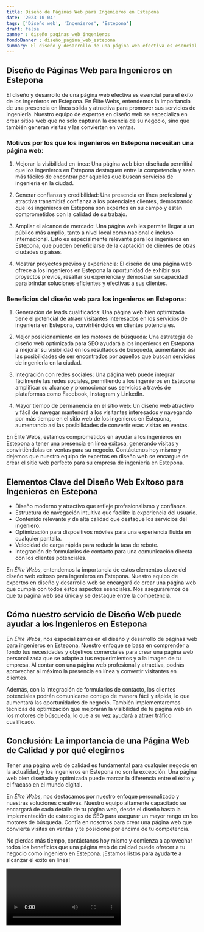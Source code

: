 ```yaml
---
title: Diseño de Páginas Web para Ingenieros en Estepona
date: '2023-10-04'
tags: ['Diseño web', 'Ingenieros', 'Estepona']
draft: false
banner : diseño_paginas_web_ingenieros
fondoBanner : diseño_pagina_web_estepona
summary: El diseño y desarrollo de una página web efectiva es esencial para el éxito de los ingenieros en Estepona. En Élite Webs, entendemos la importancia de una presencia en línea sólida y atractiva para promover sus servicios de ingeniería. Nuestro equipo de expertos en diseño web se especializa en crear sitios web que no solo capturan la esencia de su negocio, sino que también generan visitas y las convierten en ventas.
---
```


## Diseño de Páginas Web para Ingenieros en Estepona

El diseño y desarrollo de una página web efectiva es esencial para el éxito de los ingenieros en Estepona. En Élite Webs, entendemos la importancia de una presencia en línea sólida y atractiva para promover sus servicios de ingeniería. Nuestro equipo de expertos en diseño web se especializa en crear sitios web que no solo capturan la esencia de su negocio, sino que también generan visitas y las convierten en ventas.

### Motivos por los que los ingenieros en Estepona necesitan una página web:

1. Mejorar la visibilidad en línea: Una página web bien diseñada permitirá que los ingenieros en Estepona destaquen entre la competencia y sean más fáciles de encontrar por aquellos que buscan servicios de ingeniería en la ciudad.

2. Generar confianza y credibilidad: Una presencia en línea profesional y atractiva transmitirá confianza a los potenciales clientes, demostrando que los ingenieros en Estepona son expertos en su campo y están comprometidos con la calidad de su trabajo.

3. Ampliar el alcance de mercado: Una página web les permite llegar a un público más amplio, tanto a nivel local como nacional e incluso internacional. Esto es especialmente relevante para los ingenieros en Estepona, que pueden beneficiarse de la captación de clientes de otras ciudades o países.

4. Mostrar proyectos previos y experiencia: El diseño de una página web ofrece a los ingenieros en Estepona la oportunidad de exhibir sus proyectos previos, resaltar su experiencia y demostrar su capacidad para brindar soluciones eficientes y efectivas a sus clientes.

### Beneficios del diseño web para los ingenieros en Estepona:

1. Generación de leads cualificados: Una página web bien optimizada tiene el potencial de atraer visitantes interesados en los servicios de ingeniería en Estepona, convirtiéndolos en clientes potenciales.

2. Mejor posicionamiento en los motores de búsqueda: Una estrategia de diseño web optimizada para SEO ayudará a los ingenieros en Estepona a mejorar su visibilidad en los resultados de búsqueda, aumentando así las posibilidades de ser encontrados por aquellos que buscan servicios de ingeniería en la ciudad.

3. Integración con redes sociales: Una página web puede integrar fácilmente las redes sociales, permitiendo a los ingenieros en Estepona amplificar su alcance y promocionar sus servicios a través de plataformas como Facebook, Instagram y LinkedIn.

4. Mayor tiempo de permanencia en el sitio web: Un diseño web atractivo y fácil de navegar mantendrá a los visitantes interesados y navegando por más tiempo en el sitio web de los ingenieros en Estepona, aumentando así las posibilidades de convertir esas visitas en ventas.

En Élite Webs, estamos comprometidos en ayudar a los ingenieros en Estepona a tener una presencia en línea exitosa, generando visitas y convirtiéndolas en ventas para su negocio. Contáctenos hoy mismo y dejemos que nuestro equipo de expertos en diseño web se encargue de crear el sitio web perfecto para su empresa de ingeniería en Estepona.

<GifSeo />

<Cta />

## Elementos Clave del Diseño Web Exitoso para Ingenieros en Estepona

- Diseño moderno y atractivo que refleje profesionalismo y confianza.
- Estructura de navegación intuitiva que facilite la experiencia del usuario.
- Contenido relevante y de alta calidad que destaque los servicios del ingeniero.
- Optimización para dispositivos móviles para una experiencia fluida en cualquier pantalla.
- Velocidad de carga rápida para reducir la tasa de rebote.
- Integración de formularios de contacto para una comunicación directa con los clientes potenciales.

En *Élite Webs*, entendemos la importancia de estos elementos clave del diseño web exitoso para ingenieros en Estepona. Nuestro equipo de expertos en diseño y desarrollo web se encargará de crear una página web que cumpla con todos estos aspectos esenciales. Nos aseguraremos de que tu página web sea única y se destaque entre la competencia.

## Cómo nuestro servicio de Diseño Web puede ayudar a los Ingenieros en Estepona

En *Élite Webs*, nos especializamos en el diseño y desarrollo de páginas web para ingenieros en Estepona. Nuestro enfoque se basa en comprender a fondo tus necesidades y objetivos comerciales para crear una página web personalizada que se adapte a tus requerimientos y a la imagen de tu empresa. Al contar con una página web profesional y atractiva, podrás aprovechar al máximo la presencia en línea y convertir visitantes en clientes.

Además, con la integración de formularios de contacto, los clientes potenciales podrán comunicarse contigo de manera fácil y rápida, lo que aumentará las oportunidades de negocio. También implementaremos técnicas de optimización que mejorarán la visibilidad de tu página web en los motores de búsqueda, lo que a su vez ayudará a atraer tráfico cualificado.

## Conclusión: La importancia de una Página Web de Calidad y por qué elegirnos

Tener una página web de calidad es fundamental para cualquier negocio en la actualidad, y los ingenieros en Estepona no son la excepción. Una página web bien diseñada y optimizada puede marcar la diferencia entre el éxito y el fracaso en el mundo digital.

En *Élite Webs*, nos destacamos por nuestro enfoque personalizado y nuestras soluciones creativas. Nuestro equipo altamente capacitado se encargará de cada detalle de tu página web, desde el diseño hasta la implementación de estrategias de SEO para asegurar un mayor rango en los motores de búsqueda. Confía en nosotros para crear una página web que convierta visitas en ventas y te posicione por encima de tu competencia.

No pierdas más tiempo, contáctanos hoy mismo y comienza a aprovechar todos los beneficios que una página web de calidad puede ofrecer a tu negocio como ingeniero en Estepona. ¡Estamos listos para ayudarte a alcanzar el éxito en línea!

<Video />

<CtaBot job='Ingenieros' city='Estepona'/>

<Gmaps query='Estepona+españa+maps' />